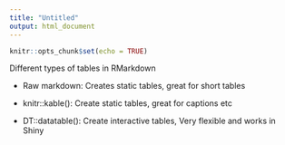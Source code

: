 ```yaml
---
title: "Untitled"
output: html_document
---
```


```r
knitr::opts_chunk$set(echo = TRUE)
```

Different types of tables in RMarkdown

- Raw markdown: Creates static tables, great for short tables

- knitr::kable(): Create static tables, great for captions etc

- DT::datatable(): Create interactive tables, Very flexible and works in Shiny






